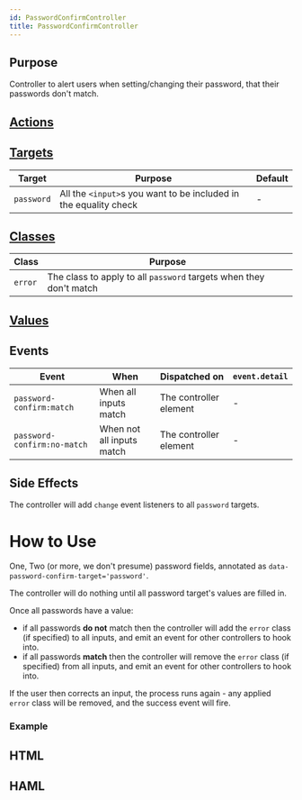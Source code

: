 ```yaml
---
id: PasswordConfirmController
title: PasswordConfirmController
---
```



## Purpose

Controller to alert users when setting/changing their password, that their passwords don't match.


## [Actions](https://stimulus.hotwire.dev/reference/actions)

<NoActions/>

## [Targets](https://stimulus.hotwire.dev/reference/targets)

| Target | Purpose | Default |
| --- | --- | --- |
| `password` | All the `<input>`s you want to be included in the equality check  | - |

## [Classes](https://stimulus.hotwire.dev/reference/classes)

| Class | Purpose |
| --- | --- |
| `error` | The class to apply to all `password` targets when they don't match  |

## [Values](https://stimulus.hotwire.dev/reference/values)


<NoValues/>

## Events

| Event | When | Dispatched on | `event.detail` |
| --- | --- | --- | --- |
| `password-confirm:match` | When all inputs match  | The controller element | - |
| `password-confirm:no-match` | When not all inputs match  | The controller element | - |

## Side Effects

The controller will add `change` event listeners to all `password` targets.



# How to Use

One, Two (or more, we don't presume) password fields, annotated as `data-password-confirm-target='password'`.

The controller will do nothing until all password target's values are filled in.

Once all passwords have a value:

- if all passwords **do not** match then the controller will add the `error` class (if specified) to all inputs, and emit an event for other controllers to hook into.
- if all passwords **match** then the controller will remove the `error` class (if specified) from all inputs, and emit an event for other controllers to hook into.

If the user then corrects an input, the process runs again - any applied `error` class will be removed, and the success event will fire.

### Example

## HTML

<PasswordConfirmControllerHtml/>

## HAML

<PasswordConfirmControllerHaml/>


